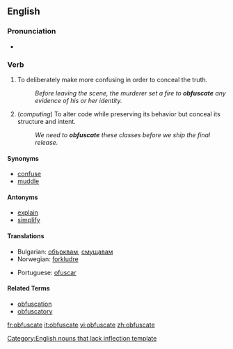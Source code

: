 ==English==

===Pronunciation===
*{{audio|en-us-obfuscated.ogg|Audio (US)}}

===Verb===
{{en-verb|obfuscat|ing}}

# To deliberately make more confusing in order to conceal the truth.
#: ''Before leaving the scene, the murderer set a fire to '''obfuscate''' any evidence of his or her identity.''
# (''computing'') To alter code while preserving its behavior but conceal its structure and intent.
#: ''We need to '''obfuscate''' these classes before we ship the final release.''

====Synonyms====
*[[confuse]]
*[[muddle]]

====Antonyms====
*[[explain]]
*[[simplify]]

====Translations====
{{top}}
*Bulgarian: [[обърквам]], [[смущавам]]
*Norwegian: [[forkludre]]
{{mid}}
*Portuguese: [[ofuscar]]
{{bottom}}

====Related Terms====
*[[obfuscation]]
*[[obfuscatory]]


[[Category:English nouns that lack inflection template]]

[[fr:obfuscate]]
[[it:obfuscate]]
[[vi:obfuscate]]
[[zh:obfuscate]]